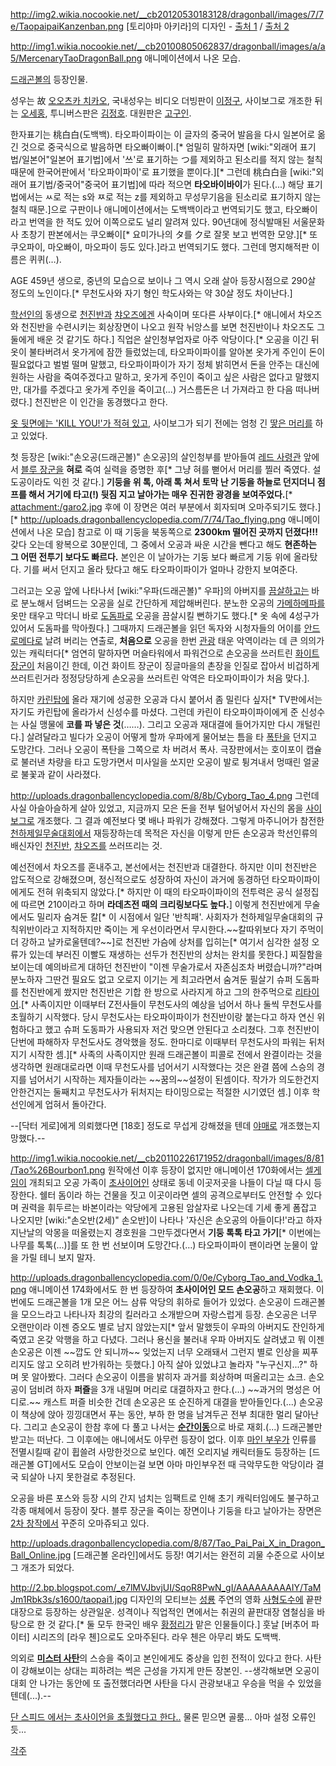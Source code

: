 http://img2.wikia.nocookie.net/__cb20120530183128/dragonball/images/7/7e/TaopaipaiKanzenban.png
[토리야마 아키라]의 디자인 - [http://dragonball.wikia.com/wiki/Mercenary_Tao 출처 1] / [http://www.dragonballencyclopedia.com/wiki/Taopaipai 출처 2]

http://img1.wikia.nocookie.net/__cb20100805062837/dragonball/images/a/a5/MercenaryTaoDragonBall.png
애니메이션에서 나온 모습.

[[드래곤볼]]의 등장인물.

성우는 故 [[오오츠카 치카오]], 국내성우는 비디오 더빙판이 [[이정구]], 사이보그로 개조한 뒤는 [[오세홍]], 투니버스판은 [[김정호]]. 대원판은 [[고구인]].

한자표기는 桃白白(도백백). 타오파이파이는 이 글자의 중국어 발음을 다시 일본어로 옮긴 것으로 중국식으로 발음하면 타오빠이빠이.[* 엄밀히 말하자면 [wiki:"외래어 표기법/일본어"일본어 표기법]에서 '쓰'로 표기하는 つ를 제외하고 된소리를 적지 않는 철칙 때문에 한국어판에서 '타오파이파이'로 표기했을 뿐이다.][* 그런데 桃白白을 [wiki:"외래어 표기법/중국어"중국어 표기법]에 따라 적으면 '''타오바이바이'''가 된다.(...) 해당 표기법에서는 ㅆ로 적는 s와 ㅉ로 적는 z를 제외하고 무성무기음을 된소리로 표기하지 않는 철칙 때문.]으로 구판이나 애니메이션에서는 도백백이라고 번역되기도 했고, 타오빠이라고 번역을 한 적도 있어 이쪽으로도 널리 알려져 있다. 90년대에 정식발매된 서울문화사 초창기 판본에서는 쿠오빠이[* 요미가나의 タ를 ク로 잘못 보고 번역한 모양.][* 또 쿠오파이, 마오빠이, 마오파이 등도 있다.]라고 번역되기도 했다. 그런데 명지해적판 이름은 퀴퀴(…).

AGE 459년 생으로, 중년의 모습으로 보이나 그 역시 오래 살아 등장시점으로 290살 정도의 노인이다.[* 무천도사와 자기 형인 학도사와는 약 30살 정도 차이난다.]

[[학선인]]의 동생으로 [[천진반]]과 [[챠오즈]]에겐 사숙이며 또다른 사부이다.[* 애니에서 차오즈와 천진반을 수련시키는 회상장면이 나오고 원작 뉘앙스를 보면 천진반이나 차오즈도 그둘에게 배운 것 같기도 하다.] 직업은 살인청부업자로 아주 악당이다.[* 오공을 이긴 뒤 옷이 불타버려서 옷가게에 잠깐 들렀었는데, 타오파이파이를 알아본 옷가게 주인이 돈이 필요없다고 벌벌 떨며 말했고, 타오파이파이가 자기 정체 밝히면서 돈을 안주는 대신에 원하는 사람을 죽여주겠다고 말하고, 옷가게 주인이 죽이고 싶은 사람은 없다고 말했지만, 대가를 주겠다고 옷가게 주인을 죽이고(...) 거스름돈은 너 가져라고 한 다음 떠나버렸다.] 천진반은 이 인간을 동경했다고 한다.

[http://img2.wikia.nocookie.net/__cb20110528224505/dragonball/images/6/64/Kill_You.jpg 옷 뒷면에는 'KILL YOU!'가 적혀 있고], 사이보그가 되기 전에는 엄청 긴 [[땋은 머리]]를 하고 있었다.

첫 등장은 [wiki:"손오공(드래곤볼)" 손오공]의 살인청부를 받아들여 [[레드 사령관]] 앞에서 [[블루 장군]]을 '''혀로''' 죽여 실력을 증명한 후[* 그냥 혀를 뻗어서 머리를 찔러 죽였다. 설도공이라도 익힌 것 같다.] '''기둥을 위 톡, 아래 톡 쳐서 토막 난 기둥을 하늘로 던지더니 점프를 해서 거기에 타고(!) 뒷짐 지고 날아가는 매우 진귀한 광경을 보여주었다.'''[* attachment:/garo2.jpg 후에 이 장면은 여러 부분에서 회자되며 오마주되기도 했다.][* http://uploads.dragonballencyclopedia.com/7/74/Tao_flying.png 애니메이션에서 나온 모습] 
참고로 이 때 기둥을 북동쪽으로 '''2300km 떨어진 곳까지 던졌다!!!''' 갖다 오는데 왕복으로 30분인데, 그 중에서 오공과 싸운 시간을 뺀다고 해도 '''현존하는 그 어떤 전투기 보다도 빠르다.''' 본인은 이 날아가는 기둥 보다 빠르게 기둥 위에 올라탔다. 기를 써서 던지고 올라 탔다고 해도 타오파이파이가 얼마나 강한지 보여준다.

그러고는 오공 앞에 나타나서 [wiki:"우파(드래곤볼)" 우파]의 아버지를 [[끔살]]하고는 바로 분노해서 덤벼드는 오공을 실로 간단하게 제압해버린다. 분노한 오공의 [[가메하메파]]를 옷만 태우고 막더니 바로 [[도돔파]]로 오공을 끔살시킬 뻔하기도 했다.[* 옷 속에 4성구가 있어서 도돔파를 막아줬다.] 그때까지 드래곤볼을 읽던 독자와 시청자들의 어이를 [[안드로메다]]로 날려 버리는 연출로, '''처음으로''' 오공을 한번 [[관광]] 태운 악역이라는 데 큰 의의가 있는 캐릭터다[* 엄연히 말하자면 머슬타워에서 파워건으로 손오공을 쓰러트린 [[화이트 장군]]이 처음이긴 한데, 이건 화이트 장군이 징글마을의 촌장을 인질로 잡아서 비겁하게 쓰러트린거라 정정당당하게 손오공을 쓰러트린 악역은 타오파이파이가 처음 맞다.].

하지만 [[카린탑]]에 올라 재기에 성공한 오공과 다시 붙어서 좀 밀린다 싶자[* TV판에서는 자기도 카린탑에 올라가서 신성수를 마셨다. 그런데 카린이 타오파이파이에게 준 신성수는 사실 맹물에 '''코를 파 넣은 것'''(……). 그리고 오공과 재대결에 들어가지만 다시 개털린다.] 살려달라고 빌다가 오공이 어떻게 할까 우파에게 물어보는 틈을 타 [[폭탄]]을 던지고 도망간다. 그러나 오공이 폭탄을 그쪽으로 차 버려서 폭사. 극장판에서는 호이포이 캡슐로 불러낸 차량을 타고 도망가면서 미사일을 쏘지만 오공이 발로 튕겨내서 멍때린 얼굴로 불꽃과 같이 사라졌다.

http://uploads.dragonballencyclopedia.com/8/8b/Cyborg_Tao_4.png
그런데 사실 아슬아슬하게 살아 있었고, 지금까지 모은 돈을 전부 털어넣어서 자신의 몸을 [[사이보그]]로 개조했다. 그 결과 예전보다 몇 배나 파워가 강해졌다.
그렇게 마주니어가 참전한 [[천하제일무술대회]]에서 재등장하는데 목적은 자신을 이렇게 만든 손오공과 학선인류의 배신자인 [[천진반]], [[챠오즈]]를 쓰러뜨리는 것.

예선전에서 차오즈를 혼내주고, 본선에서는 천진반과 대결한다. 하지만 이미 천진반은 압도적으로 강해졌으며, 정신적으로도 성장하여 자신이 과거에 동경하던 타오파이파이에게도 전혀 위축되지 않았다.[* 하지만 이 때의 타오파이파이의 전투력은 공식 설정집에 따르면 210이라고 하며 '''라데츠전 때의 크리링보다도 높다.'''] 이렇게 천진반에게 무술에서도 밀리자 숨겨둔 칼[* 이 시점에서 일단 '반칙패'. 사회자가 천하제일무술대회의 규칙위반이라고 지적하지만 죽이는 게 우선이라면서 무시한다.~~칼따위보다 자기 주먹이 더 강하고 날카로울텐데?~~]로 천진반 가슴에 상처를 입히는[* 여기서 심각한 설정 오류가 있는데 부러진 이빨도 재생하는 선두가 천진반의 상처는 완치를 못한다.] 찌질함을 보이는데 예의바르게 대하던 천진반이 "이젠 무술가로서 자존심조차 버렸습니까?"라며 분노하자 그딴건 필요도 없고 오로지 이기는 게 최고라면서 숨겨둔 필살기 슈퍼 도돔파를 천진반에게 쐈지만 천진반은 기합 한 방으로 사라지게 하고 그의 한주먹으로 [[리타이어]].[* 사족이지만 이때부터 Z전사들이 무천도사의 예상을 넘어서 하나 둘씩 무천도사를 초월하기 시작했다. 당시 무천도사는 타오파이파이가 천진반이랑 붙는다고 하자 연신 위험하다고 했고 슈퍼 도동파가 사용되자 저건 맞으면 안된다고 소리쳤다. 그후 천진반이 단번에 파해하자 무천도사도 경악했을 정도. 한마디로 이때부터 무천도사의 파워는 뒤처지기 시작한 셈.][* 사족의 사족이지만 원래 드래곤볼이 피콜로 전에서 완결이라는 것을 생각하면 원래대로라면 이때 무천도사를 넘어서기 시작했다는 것은 완결 쯤에 스승의 경지를 넘어서기 시작하는 제자들이라는 ~~꿈의~~설정이 된셈이다. 작가가 의도한건지 안한건지는 둘째치고 무천도사가 뒤처지는 타이밍으로는 적절한 시기였던 셈.] 이후 학선인에게 업혀서 돌아간다.

--[닥터 게로]에게 의뢰했다면 [18호] 정도로 무섭게 강해졌을 텐데 [[야매]]로 개조했는지 망했다.--

http://img1.wikia.nocookie.net/__cb20110226171952/dragonball/images/8/81/Tao%26Bourbon1.png
원작에선 이후 등장이 없지만 애니메이션 170화에서는 [[셀게임]]이 개최되고 오공 가족이 [[초사이어인]] 상태로 동네 이곳저곳을 나들이 다닐 때 다시 등장한다.
쉘터 돔이라 하는 건물을 짓고 이곳이라면 셀의 공격으로부터도 안전할 수 있다며 권력을 휘두르는 바본이라는 악당에게 고용된 암살자로 나오는데 기세 좋게 폼잡고 나오지만 [wiki:"손오반(2세)" 손오반]이 나타나 '자신은 손오공의 아들이다!'라고 하자 지난날의 악몽을 떠올렸는지 경호원을 그만두겠다면서 '''기둥 톡톡 타고 가기'''[* 이번에는 나무를 톡톡(...)]를 또 한 번 선보이며 도망간다.(…) 타오파이파이 팬이라면 눈물이 앞을 가릴 테니 보지 말자.

http://uploads.dragonballencyclopedia.com/0/0e/Cyborg_Tao_and_Vodka_1.png
애니메이션 174화에서도 한 번 등장하여 '''초사이어인 모드 손오공'''하고 재회했다. 이번에도 드래곤볼을 1개 모은 어느 삼류 악당의 휘하로 들어가 있었다.
손오공이 드래곤볼을 모으느라고 나타나자 최강의 킬러라고 소개받으며 자랑스럽게 등장. 손오공은 너무 오랜만이라 이젠 증오도 별로 남지 않았는지[* 앞서 말했듯이 우파의 아버지도 잔인하게 죽였고 온갖 악행을 하고 다녔다. 그러나 용신을 불러내 우파 아버지도 살려냈고 뭐 이젠 손오공은 이젠 ~~깝도 안 되니까~~ 잊었는지 너무 오래돼서 그런지 별로 인상을 찌푸리지도 않고 오히려 반가워하는 듯했다.] 아직 살아 있었냐고 놀라자 "누구신지...?" 하며 못 알아봤다. 그러다 손오공이 이름을 밝히자 과거를 회상하며 떠올리고는 쇼크. 손오공이 덤비려 하자 '''퍼즐'''을 3개 내밀며 머리로 대결하자고 한다.(...) ~~과거의 명성은 어디로.~~ 캐스트 퍼즐 비슷한 건데 손오공은 또 순진하게 대결을 받아들인다.(...) 손오공이 책상에 앉아 낑낑대면서 푸는 동안, 부하 한 명을 남겨두곤 전부 최대한 멀리 달아난다. 그리고 손오공이 한참 후에 다 풀고 나서는 '''[[순간이동]]'''으로 바로 재회.(...) 드래곤볼만 받고는 떠난다. 그 이후에는 애니에서도 아무런 등장이 없다. 이후 [[마인 부우]]가 인류를 전멸시킬때 같이 휩쓸려 사망한것으로 보인다. 예전 오리지널 캐릭터들도 등장하는 [드래곤볼 GT]에서도 모습이 안보이는걸 보면 아마 마인부우전 때 극악무도한 악당이라 결국 되살아 나지 못한걸로 추정된다.

오공을 바른 포스와 등장 시의 간지 넘치는 임팩트로 인해 초기 캐릭터임에도 불구하고 각종 매체에서 등장이 잦다.
블루 장군을 죽이는 장면이나 기둥을 타고 날아가는 장면은 [[2차 창작]]에서 꾸준히 오마쥬되고 있다.

http://uploads.dragonballencyclopedia.com/8/87/Tao_Pai_Pai_X_in_Dragon_Ball_Online.jpg
[드래곤볼 온라인]에서도 등장! 여기서는 완전히 괴물 수준으로 사이보그 개조가 되었다.

http://2.bp.blogspot.com/_e7lMVJbvjUI/SqoR8PwN_gI/AAAAAAAAAIY/TaMJm1Rbk3s/s1600/taopai1.jpg
디자인의 모티브는 [[성룡]] 주연의 영화 [[사형도수]]에 끝판대장으로 등장하는 상관일운. 성격이나 직업적인 면에서는 취권의 끝판대장 염철심을 바탕으로 한 것 같다.[* 둘 모두 한국인 배우 [[황정리]]가 맡은 인물들이다.]
훗날 [버추어 파이터] 시리즈의 [라우 첸]으로도 오마주된다. 라우 첸은 아무리 봐도 도백백.

의외로 '''[[미스터 사탄]]'''의 스승을 죽이고 본인에게도 중상을 입힌 전적이 있다고 한다. 사탄이 강해보이는 상대는 피하려는 썩은 근성을 가지게 만든 장본인. --생각해보면 오공이 대회 안 나가는 동안에 또 출전했더라면 사탄을 다시 관광보내고 우승을 먹을 수 있었을텐데(...).--

[http://anitown.net/index.php?mid=bestofbest&PHPSESSID=691336e75d3a1829661ff94298074045&document_srl=1017372 단 스피드 에서는 초사이언을 초월했다고 한다..] 물론 믿으면 골룸... 아마 설정 오류인듯...

[[각주]]
